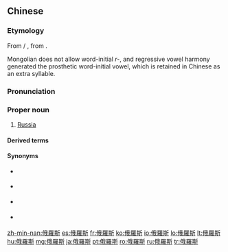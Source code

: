 {{also|俄罗斯}}
==Chinese==
{{zh-forms|s=俄罗斯|gloss=-}}
{{wikipedia|lang=zh}}

===Etymology===
From {{der|zh|xng|ᠣᠷᠤᠰ}} / {{m|mn|Орос||Russia}}, from {{der|zh|ru|Росси́я||Russia}}.

Mongolian does not allow word-initial ''r-'', and regressive vowel harmony generated the prosthetic word-initial vowel, which is retained in Chinese as an extra syllable.

===Pronunciation===
{{zh-pron
|m=Éluósī,Èluósī,2nb=old variant
|c=ngo4 lo4 si1
|h=pfs=Ngò-lò-sṳ̂
|md=Ngò̤-lò̤-sṳ̆
|mn=qz:Ngô͘-lô-sir/tw,xm,zz:Gô-lô-su
|w=3ngu lu sr
|cat=pn
}}

===Proper noun===
{{zh-proper noun}}

# [[Russia]] {{gloss|country}}

====Derived terms====
{{zh-der|俄羅斯人|俄羅斯聯邦}}

====Synonyms====
* {{qualifier|old-styled}} {{zh-l|俄國}}
* {{qualifier|obsolete, Min Nan or Hakka}} {{zh-l|露西亞}}
* {{qualifier|abbreviation}} {{zh-l|俄|tr=É}}
* {{qualifier|dated, attributive only}} {{zh-l|羅宋}}

{{zh-cat|Countries}}

[[zh-min-nan:俄羅斯]]
[[es:俄羅斯]]
[[fr:俄羅斯]]
[[ko:俄羅斯]]
[[io:俄羅斯]]
[[lo:俄羅斯]]
[[lt:俄羅斯]]
[[hu:俄羅斯]]
[[mg:俄羅斯]]
[[ja:俄羅斯]]
[[pt:俄羅斯]]
[[ro:俄羅斯]]
[[ru:俄羅斯]]
[[tr:俄羅斯]]